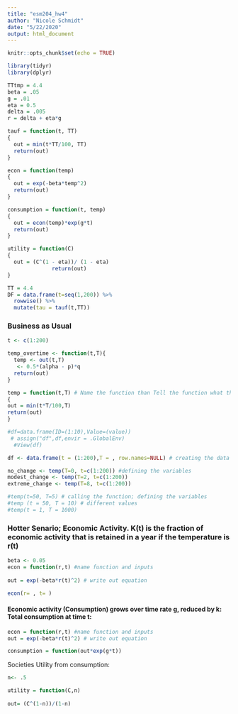 ```yaml
---
title: "esm204_hw4"
author: "Nicole Schmidt"
date: "5/22/2020"
output: html_document
---
```


```r
knitr::opts_chunk$set(echo = TRUE)
```

```r
library(tidyr)
library(dplyr)
```


```r

TTtmp = 4.4 
beta = .05
g = .01
eta = 0.5
delta = .005
r = delta + eta*g 

tauf = function(t, TT)
{
  out = min(t*TT/100, TT)
  return(out)
}

econ = function(temp)
{
  out = exp(-beta*temp^2)
  return(out)
}

consumption = function(t, temp)
{
  out = econ(temp)*exp(g*t)
  return(out)
}

utility = function(C)
{
  out = (C^(1 - eta))/ (1 - eta)
              return(out)
}

TT = 4.4
DF = data.frame(t=seq(1,200)) %>% 
  rowwise() %>% 
  mutate(tau = tauf(t,TT))

```

### Business as Usual
```r

t <- c(1:200)

temp_overtime <- function(t,T){
  temp <- out(t,T)
   <- 0.5*(alpha - p)*q
  return(out)
}

temp = function(t,T) # Name the function than Tell the function what the inputs are
{ 
out = min(t*T/100,T)
return(out)
}

#df=data.frame(ID=(1:10),Value=(value)) 
 # assign("df",df,envir = .GlobalEnv)
  #View(df)

df <- data.frame(t = (1:200),T = , row.names=NULL) # creating the data frame

no_change <- temp(T=0, t=c(1:200)) #defining the variables
modest_change <- temp(T=2, t=c(1:200))
extreme_change <- temp(T=8, t=c(1:200))

#temp(t=50, T=5) # calling the function; defining the variables
#temp (t = 50, T = 10) # different values 
#temp(t = 1, T = 1000)
```

### Hotter Senario; Economic Activity. K(t) is the fraction of economic activity that is retained in a year if the temperature is r(t) 

```r
beta <- 0.05
econ = function(r,t) #name function and inputs
  
out = exp(-beta*r(t)^2) # write out equation

econ(r= , t= )

```


#### Economic activity (Consumption) grows over time rate g, reduced by k: Total consumption at time t:
```r

econ = function(r,t) #name function and inputs
out = exp(-beta*r(t)^2) # write out equation

consumption = function(out*exp(g*t))

```

Societies Utility from consumption:
```r

n<- .5

utility = function(C,n)
  
out= (C^(1-n))/(1-n)


```


